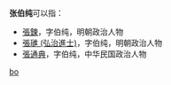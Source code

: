 '''张伯纯'''可以指：
* [[張鍊|張鍊]]，字伯纯，明朝政治人物
* [[張璡_(弘治進士)|張璡 (弘治進士)]]，字伯纯，明朝政治人物
* [[張通典|張通典]]，字伯纯，中华民国政治人物

{{disambig}}

[[Category:三字张姓人名消歧义|bo]]
